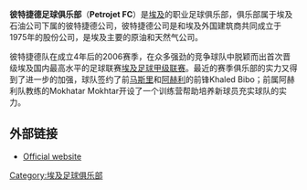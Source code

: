 {{Infobox football club
| clubname  = 佩特捷德
| image     = 
| fullname  = 彼特捷德足球俱乐部
| nickname  = Egyptian Barcelona, <br />Blaugrana
| founded   = {{Start date and age|1980}}
| ground    = [[Suez_Stadium|Suez Stadium]]<br>[[Suez|Suez]], [[Egypt|Egypt]]
| capacity  = 27,000
| chairman  = [[Mohamed_Abdul_Hafez|Mohamed Abdul Hafez]]
| manager   = [[Ahmed_Hassan|Ahmed Hassan]]
| league    = [[埃及足球甲級聯賽|埃及足球甲級聯賽]]
| season    = 2017–18
| position  = 埃及甲，第 12 位
| pattern_la1   = _petrojet1819h
| pattern_b1    = _petrojet1819h
| pattern_ra1   = _petrojet1819h
| pattern_sh1   = _petrojet1819h
| pattern_so1   = _petrojet1819h
| leftarm1      = 041A49
| body1         = C21126
| rightarm1     = 041A49
| shorts1       = 041A49
| socks1        = 041A49
| pattern_la2   = _petrojet1819a
| pattern_b2    = _petrojet1819a
| pattern_ra2   = _petrojet1819a
| pattern_sh2   = _petrojet1819a
| pattern_so2   = _petrojet1819a
| leftarm2      = ABF800
| body2         = ABF800
| rightarm2     = ABF800
| shorts2       = ABF800
| socks2        = ABF800
}}
'''彼特捷德足球俱乐部'''（'''Petrojet FC'''）是[[埃及|埃及]]的职业足球俱乐部，俱乐部属于埃及石油公司下属的彼特捷德公司，彼特捷德公司是和埃及外国建筑商共同成立于1975年的股份公司，是埃及主要的原油和天然气公司。

彼特捷德队在成立4年后的2006赛季，在众多强劲的竞争球队中脱颖而出首次晋级埃及国内最高水平的足球联赛[[埃及足球甲级联赛|埃及足球甲级联赛]]。最近的赛季俱乐部的实力又得到了进一步的加强，球队签约了前[[马斯里足球俱乐部|马斯里]]和[[阿赫利足球俱乐部|阿赫利]]的前锋Khaled Bibo；前属阿赫利队教练的Mokhatar Mokhtar开设了一个训练营帮助培养新球员充实球队的实力。

== 外部链接 ==
* [https://web.archive.org/web/20070310182809/http://www.petrojet.com.eg/football.html Official website]
{{fb start}}
{{Egyptian Premier League}}
{{fb end}}

[[Category:埃及足球俱乐部|Category:埃及足球俱乐部]]